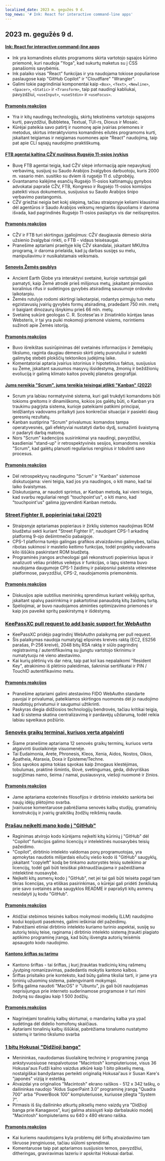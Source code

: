 ```yaml
---
localized_date: 2023 m. gegužės 9 d.
top_news: '# Ink: React for interactive command-line apps'
---
```




## 2023 m. gegužės 9 d.

#### [Ink: React for interactive command-line apps](https://github.com/vadimdemedes/ink)

- Ink yra komandinės eilutės programoms skirta vartotojo sąsajos kūrimo priemonė, kuri naudoja "Yoga", kad sukurtų maketus su į CSS panašiomis savybėmis.
- Ink palaiko visas "React" funkcijas ir yra naudojama tokiose populiariose paslaugose kaip "GitHub Copilot" ir "Cloudflare" "Wrangler".
- Galimi tokie pagrindiniai komponentai kaip `<Box>`, `<Text>`, `<Newline>`, `<Spacer>`, `<Static>` ir `<Transform>`, taip pat naudingi kabliukai, pavyzdžiui, `<useInput>`, `<useStdin>` ir `<useFocus>`.

#### [Pramonės reakcijos](http://news.ycombinator.com/item?id=35863837)

- Yra ir kitų naudingų technologijų, skirtų tekstinėms vartotojo sąsajoms kurti, pavyzdžiui, Bubbletea, Textual, TUI-rs, Dioxus ir Mosaic.
- Kūrėjai pateikia savo patirtį ir nuomonę apie įvairias priemones ir metodus, skirtus interaktyvioms komandinės eilutės programoms kurti, įskaitant teigiamas ir neigiamas nuomones apie "React" naudojimą, taip pat apie CLI sąsajų naudojimo praktiškumą.

#### [FTB agentai kaltina CŽV nuslėpus Rugsėjo 11-osios įvykius](https://www.spytalk.co/p/exclusive-fbi-agents-accuse-cia-of)

- Buvę FTB agentai teigia, kad CŽV slėpė informaciją apie nepavykusį verbavimą, susijusį su Saudo Arabijos žvalgybos darbuotoju, kuris 2000 m. vasario mėn. susitiko su dviem iš rugsėjo 11 d. užgrobėjų.
- Gvantanamo kalėjime esančių Rugsėjo 11-osios kaltinamųjų gynybos advokatai paprašė CŽV, FTB, Kongreso ir Rugsėjo 11-osios komisijos pateikti visus dokumentus, susijusius su Saudo Arabijos šnipo verbavimo pastangomis.
- CŽV griežtai neigia bet kokį slėpimą, tačiau straipsnyje keliami klausimai dėl agentūros ir Saudo Arabijos veiksmų rengiantis išpuoliams ir daroma išvada, kad pagrindinės Rugsėjo 11-osios paslaptys vis dar neišspręstos.

#### [Pramonės reakcijos](http://news.ycombinator.com/item?id=35862656)

- CŽV ir FTB turi skirtingus įgaliojimus: CŽV daugiausia dėmesio skiria užsienio žvalgybai rinkti, o FTB - vidaus teisėsaugai.
- Pranešime aptariami praeityje kilę CŽV skandalai, įskaitant MKUltra programą, ir daroma prielaida, kad jų darbas susijęs su melu, manipuliavimu ir nusikalstamais veiksmais.

#### [Senovės Žemės gaublys](https://dinosaurpictures.org/ancient-earth/#470)

- Ancient Earth Globe yra interaktyvi svetainė, kurioje vartotojai gali pamatyti, kaip Žemė atrodė prieš milijonus metų, įskaitant pirmuosius koralinius rifus ir sudėtingos gyvybės atsiradimą sausumoje ordoviko laikotarpiu.
- Žemės rutulyje rodomi skirtingi laikotarpiai, rodantys pirmųjų tuo metu egzistavusių įvairių gyvybės formų atsiradimą, pradedant 750 mln. metų ir baigiant dinozaurų išnykimu prieš 66 mln. metų.
- Svetainę sukūrė geologas C. R. Scotese'as ir žiniatinklio kūrėjas Ianas Websteris, ir tai yra puiki mokomoji priemonė visiems, norintiems sužinoti apie Žemės istoriją.

#### [Pramonės reakcijos](http://news.ycombinator.com/item?id=35856820)

- Buvo išreikštas susirūpinimas dėl svetainės informacijos ir žemėlapių tikslumo, raginta daugiau dėmesio skirti pietų pusrutuliui ir suteikti galimybę stebėti plokščių tektonikos judėjimą laike.
- Komentatoriai aptaria įvairius istorinius ir hipotetinius faktus, susijusius su Žeme, įskaitant sausumos masyvų išsidėstymą, žmonių ir beždžionių evoliuciją ir galimą klimato kaitos poveikį planetos geografijai.

#### [Jums nereikia "Scrum", jums tereikia teisingai atlikti "Kanban" (2022)](https://lucasfcosta.com/2022/10/02/scrum-versus-kanban.html)

- Scrum yra labiau normatyvinė sistema, kuri gali trukdyti komandoms būti tokioms greitoms ir dinamiškoms, kokios jos galėtų būti, o Kanban yra traukimu pagrįsta sistema, kurioje pateikiami patikimi principai, leidžiantys vadovams pritaikyti juos konkrečiai situacijai ir pasiekti daug geresnių rezultatų.
- Kanban sustiprina "Scrum" privalumus: komandos tampa operatyvesnės, gali efektyviai nustatyti darbo dydį, sumažinti švaistymą ir padaryti darbą matomą.
- Nors "Scrum" kadencijos susirinkimai yra naudingi, pavyzdžiui, kasdieniai "stand-up" ir retrospektyvinės sesijos, komandoms nereikia "Scrum", kad galėtų planuoti reguliarius renginius ir tobulinti savo procesus.

#### [Pramonės reakcijos](http://news.ycombinator.com/item?id=35857463)

- Dėl retrospektyvų naudingumo "Scrum" ir "Kanban" sistemose diskutuojama: vieni teigia, kad jos yra naudingos, o kiti mano, kad tai laiko švaistymas.
- Diskutuojama, ar naudoti sprintus, ar Kanban metodą, kai vieni teigia, kad svarbu reguliariai rengti "touchpoint'us", o kiti mano, kad "touchpoint'us" galima įgyvendinti Kanban metodu.

### [Street Fighter II, popieriniai takai (2021)](https://fabiensanglard.net/sf2_sheets/index.html)

- Straipsnyje aptariamas popieriaus ir žirklių sistemos naudojimas ROM biudžetui sekti kuriant "Street Fighter II", naudojant CPS-1 arkadinę platformą 9-ojo dešimtmečio pabaigoje.
- CPS-1 platforma turėjo galingas grafikos atvaizdavimo galimybes, tačiau ribotas sukimosi ir mastelio keitimo funkcijas, todėl projektų vadovams kilo iššūkis paskirstant ROM biudžetą.
- Programinės įrangos archeologai gali rekonstruoti popierinius lapus ir analizuoti vėliau pridėtus veikėjus ir funkcijas, o lapų sistema buvo naudojama daugumoje CPS-1 žaidimų ir palaipsniui pakeista vėlesnėse platformose, pavyzdžiui, CPS-2, naudojamomis priemonėmis.

#### [Pramonės reakcijos](http://news.ycombinator.com/item?id=35859338)

- Diskusijos apie subtilius menininkų sprendimus kuriant veikėjų spritus, įskaitant spalvų pasirinkimą ir pakartotinai panaudotą kitų žaidimų turtą.
- Spėliojimai, ar buvo naudojamos atminties optimizavimo priemonės ir kaip jos paveikė spritų paskirstymą ir išdėstymą.

### [KeePassXC pull request to add basic support for WebAuthn](https://github.com/keepassxreboot/keepassxc/pull/8825)

- KeePassXC pridėjo pagrindinį WebAuthn palaikymą per pull request.
- Šis palaikymas naudoja numatytąjį elipsinės kreivės raktą (EC2, ES256 parašas, P-256 kreivė), 2048 bitų RSA raktą ir siūlo pagrindinį registravimą / autentifikavimą su įjungtu vartotojo tikrinimu ir numatytuoju nė vieno atestavimo.
- Kai kurių plėtinių vis dar nėra, taip pat kol kas nepalaikomi "Resident Key", atrakinimo iš plėtinio paleidimas, šakniniai sertifikatai ir PIN / TouchID autentifikavimo metu.

#### [Pramonės reakcijos](http://news.ycombinator.com/item?id=35859877)

- Pranešime aptariami galimi atestavimo FIDO WebAuthn standarte pavojai ir privalumai, pateikiamos skirtingos nuomonės dėl jo naudojimo naudotojų privatumui ir saugumui užtikrinti.
- Paskyras diegia didžiosios technologijų bendrovės, tačiau kritikai teigia, kad ši sistema skatina centralizavimą ir pardavėjų uždarumą, todėl reikia labiau sąveikaus požiūrio.

### [Senovės graikų terminai, kuriuos verta atgaivinti](https://classicalwisdom.substack.com/p/12-ancient-greek-terms-that-should)

- Šiame pranešime aptariama 12 senovės graikų terminų, kuriuos verta atgaivinti šiuolaikinėje visuomenėje.
- Tai Eudaimonia, Arete, Phronesis, Kleos, Xenia, Aidos, Nostos, Oikos, Apatheia, Ataraxia, Doxa ir Episteme/Techne.
- Šios sąvokos apima tokias sąvokas kaip žmogaus klestėjimas, tobulumas, praktinė išmintis, šlovė, svetingumas, gėda, didvyriškas sugrįžimas namo, šeima / namai, pusiausvyra, viešoji nuomonė ir žinios.

#### [Pramonės reakcijos](http://news.ycombinator.com/item?id=35867935)

- Jame aptariama ezoterinės filosofijos ir dirbtinio intelekto sankirta bei naujų idėjų plėtojimo svarba.
- Įvairiuose komentaruose pabrėžiama senovės kalbų studijų, gramatinių konstrukcijų ir įvairių graikiškų žodžių reikšmių nauda.

### [Prašau neįkelti mano kodo į "GitHub"](https://nogithub.codeberg.page/)

- Raginimas atvirojo kodo kūrėjams neįkelti kitų kūrinių į "GitHub" dėl "Copilot" funkcijos galimo licencijų ir intelektinės nuosavybės teisių pažeidimo.
- "Copilot", dirbtinio intelekto valdomas porų programuotojas, yra apmokytas naudotis milijardais eilučių viešo kodo iš "GitHub" saugyklų, įskaitant "copyleft" kodą be tinkamo autorystės teisių suteikimo ar licencijų, todėl gali būti teisiškai piktnaudžiaujama ir pažeidžiama intelektinė nuosavybė.
- Neįkelti kitų asmenų kodo į "GitHub", net jei tai gali būti teisėta pagal tam tikras licencijas, yra etiškas pasirinkimas, o kūrėjai gali pridėti ženkliuką prie savo svetainės arba saugyklos README ir paprašyti kitų asmenų nesidalyti jų kodu "GitHub".

#### [Pramonės reakcijos](http://news.ycombinator.com/item?id=35859142)

- Atidžiai stebimos teisinės kalbos mokymosi modelių (LLM) naudojimo kodui kopijuoti pasekmės, galimi ieškiniai dėl pažeidimų.
- Pabrėžiami etiniai dirbtinio intelekto kuriamo turinio aspektai, susiję su autorių teisių teise, raginama į dirbtinio intelekto sistemą įtraukti plagiato aptikimo programinę įrangą, kad būtų išvengta autorių teisėmis apsaugoto kodo naudojimo.

#### [Kantono šriftas su tarimu](https://visual-fonts.com/)

- Kantono šriftas - tai šriftas, į kurį įtrauktas tradicinių kinų rašmenų Jyutping romanizavimas, padedantis mokytis kantono kalbos.
- Šriftas prisitaiko prie konteksto, kad būtų galima tiksliai tarti, ir jame yra toninių užuominų sistema, palengvinanti mokymąsi.
- Šriftą galima naudoti "MacOS" ir "Ubuntu", jis gali būti naudojamas neprisijungus prie interneto suderinamose programose ir turi mini žodyną su daugiau kaip 1 500 žodžių.

#### [Pramonės reakcijos](http://news.ycombinator.com/item?id=35867275)

- Nagrinėjami tonalinių kalbų skirtumai, o mandarinų kalba yra ypač sudėtinga dėl didelio homofonų skaičiaus.
- Aptariami tonalinių kalbų iššūkiai, pabrėžiama tonalumo nustatymo sistemų ir tarimo tikslumo svarba

### [1 bitų Hokusai "Didžioji banga"](https://www.hypertalking.com/2023/05/08/1-bit-pixel-art-of-hokusais-the-great-wave-off-kanagawa/)

- Menininkas, naudodamas šiuolaikinę techninę ir programinę įrangą ankstyvuosiuose nespalvotuose "Macintosh" kompiuteriuose, visus 36 Hokusai'aus Fudži kalno vaizdus atkūrė kaip 1 bito pikselių meną, nostalgiškai bandydamas perteikti originalią Hokusai'aus ir Susan Kare's "japonės" viziją ir estetiką.
- Atvaizdai yra originalios "Macintosh" ekrano raiškos - 512 x 342 taškų, o dailininkas naudojo "Aldus SuperPaint 3.0" programinę įrangą "Quadra 700" arba "PowerBook 100" kompiuteriuose, kuriuose įdiegta "System 7".
- Pirmasis iš šių dailininko atkurtų pikselių meno vaizdų yra "Didžioji banga prie Kanagavos", kurį galima atsisiųsti kaip darbalaukio modelį "Macintosh" kompiuteriams su 640 x 480 ekrano raiška.

#### [Pramonės reakcijos](http://news.ycombinator.com/item?id=35866283)

- Kai kuriems naudotojams kyla problemų dėl šriftų atvaizdavimo tam tikruose įrenginiuose, tačiau siūlomi sprendimai.
- Komentaruose taip pat aptariamos susijusios temos, pavyzdžiui, ditheringas, graviravimas lazeriu ir apskritai Hokusai darbai.

</Steps>
